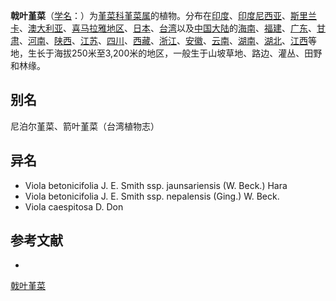 {{Speciesbox
| name = 戟叶堇菜
| status = 
| status_system = 
| image = Viola betonicifolia 1 mygarden.jpg
| genus = Viola
| species =  betonicifolia
| authority = J. E. Smith, 1817
}}

'''戟叶堇菜'''（[[学名|学名]]：{{lang|la|''Viola betonicifolia''}}）为[[堇菜科|堇菜科]][[堇菜属|堇菜属]]的植物。分布在[[印度|印度]]、[[印度尼西亚|印度尼西亚]]、[[斯里兰卡|斯里兰卡]]、[[澳大利亚|澳大利亚]]、[[喜马拉雅地区|喜马拉雅地区]]、[[日本|日本]]、[[台湾|台湾]]以及[[中国大陆|中国大陆]]的[[海南|海南]]、[[福建|福建]]、[[广东|广东]]、[[甘肃|甘肃]]、[[河南|河南]]、[[陕西|陕西]]、[[江苏|江苏]]、[[四川|四川]]、[[西藏|西藏]]、[[浙江|浙江]]、[[安徽|安徽]]、[[云南|云南]]、[[湖南|湖南]]、[[湖北|湖北]]、[[江西|江西]]等地，生长于海拔250米至3,200米的地区，一般生于山坡草地、路边、灌丛、田野和林缘。

== 别名 ==
尼泊尔堇菜、箭叶堇菜（台湾植物志）

== 异名 ==
* Viola betonicifolia J. E. Smith ssp. jaunsariensis (W. Beck.) Hara
* Viola betonicifolia J. E. Smith ssp. nepalensis (Ging.) W. Beck.
* Viola caespitosa D. Don

== 参考文献 ==
<div class="references-small">
* {{cite web| url =http://www.bioinfo.cn/db05/KmzwSpecies.php?action=view&id=23773| title =戟叶堇菜| work =《中国高等植物数据库全库》| publisher =中国科学院微生物研究所| author =昆明植物研究所| accessdate =2009-02-25| deadurl =yes| archiveurl =https://web.archive.org/web/20160305033002/http://www.bioinfo.cn/db05/KmzwSpecies.php?action=view&id=23773| archivedate =2016-03-05}}
</div>
{{Taxonbar|from=Q5227372}}

[[Category:堇菜属|戟叶堇菜]]


{{植物小作品}}